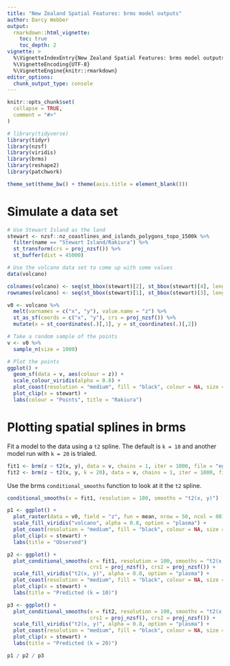 ```yaml
---
title: "New Zealand Spatial Features: brms model outputs"
author: Darcy Webber
output: 
  rmarkdown::html_vignette:
    toc: true
    toc_depth: 2
vignette: >
  %\VignetteIndexEntry{New Zealand Spatial Features: brms model outputs}
  %\VignetteEncoding{UTF-8}
  %\VignetteEngine{knitr::rmarkdown}
editor_options: 
  chunk_output_type: console
---
```


```r
knitr::opts_chunk$set(
  collapse = TRUE,
  comment = "#>"
)
```

```r
# library(tidyverse)
library(tidyr)
library(nzsf)
library(viridis)
library(brms)
library(reshape2)
library(patchwork)

theme_set(theme_bw() + theme(axis.title = element_blank()))
```

# Simulate a data set

```r
# Use Stewart Island as the land
stewart <- nzsf::nz_coastlines_and_islands_polygons_topo_1500k %>%
  filter(name == "Stewart Island/Rakiura") %>%
  st_transform(crs = proj_nzsf()) %>%
  st_buffer(dist = 45000)

# Use the volcano data set to come up with some values
data(volcano)

colnames(volcano) <- seq(st_bbox(stewart)[2], st_bbox(stewart)[4], length.out = ncol(volcano))
rownames(volcano) <- seq(st_bbox(stewart)[1], st_bbox(stewart)[3], length.out = nrow(volcano))

v0 <- volcano %>% 
  melt(varnames = c("x", "y"), value.name = "z") %>%
  st_as_sf(coords = c("x", "y"), crs = proj_nzsf()) %>%
  mutate(x = st_coordinates(.)[,1], y = st_coordinates(.)[,2])

# Take a random sample of the points
v <- v0 %>%
  sample_n(size = 1000)
```

```r
# Plot the points
ggplot() +
  geom_sf(data = v, aes(colour = z)) +
  scale_colour_viridis(alpha = 0.8) +
  plot_coast(resolution = "medium", fill = "black", colour = NA, size = 0.3) +
  plot_clip(x = stewart) +
  labs(colour = "Points", title = "Rakiura")
```

# Plotting spatial splines in brms

Fit a model to the data using a `t2` spline. The default is `k = 10` and another model run with `k = 20` is trialed.

```r
fit1 <- brm(z ~ t2(x, y), data = v, chains = 1, iter = 1000, file = "eg1_model_outputs")
fit2 <- brm(z ~ t2(x, y, k = 20), data = v, chains = 1, iter = 1000, file = "eg2_model_outputs")
```

Use the brms `conditional_smooths` function to look at it the `t2` spline.

```r
conditional_smooths(x = fit1, resolution = 100, smooths = "t2(x, y)")
```

```r
p1 <- ggplot() +
  plot_raster(data = v0, field = "z", fun = mean, nrow = 50, ncol = 80) +
  scale_fill_viridis("volcano", alpha = 0.8, option = "plasma") +
  plot_coast(resolution = "medium", fill = "black", colour = NA, size = 0.3) +
  plot_clip(x = stewart) +
  labs(title = "Observed")

p2 <- ggplot() +
  plot_conditional_smooths(x = fit1, resolution = 100, smooths = "t2(x, y)", 
                           crs1 = proj_nzsf(), crs2 = proj_nzsf()) +
  scale_fill_viridis("t2(x, y)", alpha = 0.8, option = "plasma") +
  plot_coast(resolution = "medium", fill = "black", colour = NA, size = 0.3) +
  plot_clip(x = stewart) +
  labs(title = "Predicted (k = 10)")

p3 <- ggplot() +
  plot_conditional_smooths(x = fit2, resolution = 100, smooths = "t2(x, y, k = 20)", 
                           crs1 = proj_nzsf(), crs2 = proj_nzsf()) +
  scale_fill_viridis("t2(x, y)", alpha = 0.8, option = "plasma") +
  plot_coast(resolution = "medium", fill = "black", colour = NA, size = 0.3) +
  plot_clip(x = stewart) +
  labs(title = "Predicted (k = 20)")

p1 / p2 / p3
```

